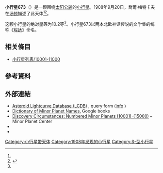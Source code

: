 {{Infobox planet
 | minorplanet     = yes
 | name            = 673 Edda
 | background      = #D6D6D6
 | image = 
 | image_size      = 
 | caption         =
 | discovery_ref   =  <ref name="MPC-object" />
 | discoverer      = [[喬爾·梅特卡夫|喬爾·梅特卡夫]]
 | discovery_site  = [[汤顿|汤顿]]
 | discovered      = 1908年9月20日
 | mpc_name        = 673 Edda
 | alt_names       = 673 Edda
 | pronounced      = 
 | named_after     = <ref name="MPC-object" />
 | mp_category     = [[主帶小行星|主帶小行星]] <ref name="MPC-object" /><ref name="jpldata" />
 | orbit_ref       = <ref name="a">[http://ssd.jpl.nasa.gov/sbdb.cgi?sstr=673 673] {{Wayback|url=http://ssd.jpl.nasa.gov/sbdb.cgi?sstr=673 |date=20151210193720 }}，小行星數據庫瀏覽器（JPL Small-Body Database Browser）－[[美国国家航空航天局|美国国家航空航天局]]喷气推进实验室</ref>
 | epoch           = 2018-03-23.0（[[儒略日|JD]] 2458200.5）
 | uncertainty     = 0
 | observation_arc = 
 | aphelion = {{convert|2.847|AU|km|3|abbr=on|lk=out}}
 | perihelion      = {{convert|2.7836354|AU|km|3|abbr=on}}
 | semimajor       = 2.8151551
 | eccentricity    = 0.0111964
 | period          = 4.72[[儒略年|yr]]
 | mean_anomaly    = 325.08742[[度|°]]
 | mean_motion     = {{Deg2DMS|0.20866540|sup=ms}} / day
 | inclination     = 2.87746
 | asc_node        = 226.71084°
 | arg_peri        = 235.44592
 | mean_diameter   = 
 | rotation        = 
 | albedo          =
 | spectral_type   =
 | abs_magnitude   = 10.2<ref name="jpldata" />
}}
'''小行星673'''（{{lang-en|673 Edda}}）是一颗围绕[[太阳|太阳]][[公转|公转]]的[[小行星|小行星]]。1908年9月20日，喬爾·梅特卡夫在[[汤顿|汤顿]]描述了此天体<ref name="a" /><ref>{{cite news|title=小行星列表|url=http://cfa-www.harvard.edu/iau/lists/NumberedMPs.txt|accessdate=2018-10-19|newspaper=哈佛大学|archive-date=2008-05-17|archive-url=https://web.archive.org/web/20080517010638/http://cfa-www.harvard.edu/iau/lists/NumberedMPs.txt|dead-url=no}}</ref>。

这颗小行星的[[绝对星等|绝对星等]]为10.2等<ref name="a" />。小行星673以两本北欧神话传说的文学集的统称《[[埃达|埃达]]》命名。

== 相关條目 ==
*[[小行星列表/10001-11000|小行星列表/10001-11000]]

== 參考資料 ==
{{reflist|refs=

<ref name="jpldata">{{cite web
 |type         = 2018-01-26 last obs.
 |title        = JPL Small-Body Database Browser:673 Edda-673 Edda
 |url          = https://ssd.jpl.nasa.gov/sbdb.cgi?sstr=673
 |publisher    = [[Jet_Propulsion_Laboratory|Jet Propulsion Laboratory]]
 |accessdate   = 28 March 2018
 |archive-date = 2020-08-03
 |archive-url  = https://web.archive.org/web/20200803083551/https://ssd.jpl.nasa.gov/sbdb.cgi?sstr=673
 |dead-url     = no
}}</ref>

<ref name="MPC-object">{{cite web
  |title      = 673 Edda
  |work      = Minor Planet Center
  |url      = https://www.minorplanetcenter.net/db_search/show_object?object_id=673
  |accessdate      = 28 March 2018
  |archive-date      = 2016-03-04
  |archive-url      = https://web.archive.org/web/20160304114501/http://minorplanetcenter.net/db_search/show_object?object_id=673
  |dead-url      = no
  }}</ref>

}}

==  外部連結 ==
* [http://www.minorplanet.info/PHP/lcdbsummaryquery.php Asteroid Lightcurve Database (LCDB)] {{Wayback|url=http://www.minorplanet.info/PHP/lcdbsummaryquery.php |date=20171210173955 }}, query form ([http://www.minorplanet.info/lightcurvedatabase.html info] {{Wayback|url=http://www.minorplanet.info/lightcurvedatabase.html |date=20171216050541 }})
* [https://books.google.com/books?id=aeAg1X7afOoC&pg Dictionary of Minor Planet Names], Google books
* [http://www.minorplanetcenter.net/iau/lists/NumberedMPs010001.html Discovery Circumstances: Numbered Minor Planets (10001)-(15000)] {{Wayback|url=http://www.minorplanetcenter.net/iau/lists/NumberedMPs010001.html |date=20180612162317 }} – Minor Planet Center
* {{AstDys|673}}
* {{JPL small body}}

{{Minor Planet Number|[[小行星672|小行星672]]|[[小行星674|小行星674]]}}
{{小天体}}

[[Category:小行星带天体|Category:小行星带天体]]
[[Category:1908年发现的小行星|Category:1908年发现的小行星]]
[[Category:S-型小行星|Category:S-型小行星]]